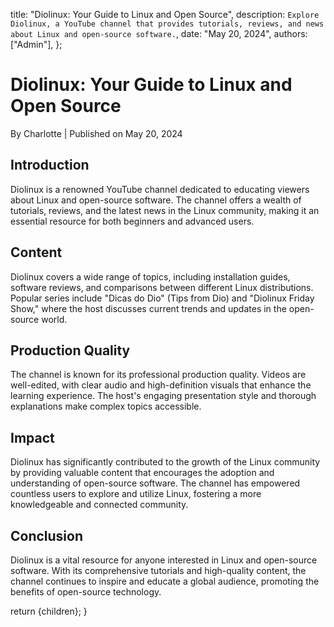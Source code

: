 
  title: "Diolinux: Your Guide to Linux and Open Source",
  description: `Explore Diolinux, a YouTube channel that provides tutorials, reviews, and news about Linux and open-source software.`,
  date: "May 20, 2024",
  authors: ["Admin"],
};

<h1>Diolinux: Your Guide to Linux and Open Source</h1>
<div className="text-sm text-gray-500 dark:text-gray-400">
  By Charlotte | Published on May 20, 2024
</div>

<section id="introduction">
  <h2>Introduction</h2>
  <span>
    Diolinux is a renowned YouTube channel dedicated to educating viewers about
    Linux and open-source software. The channel offers a wealth of tutorials,
    reviews, and the latest news in the Linux community, making it an essential
    resource for both beginners and advanced users.
  </span>
</section>

<section id="content">
  <h2>Content</h2>
  <span>
    Diolinux covers a wide range of topics, including installation guides,
    software reviews, and comparisons between different Linux distributions.
    Popular series include "Dicas do Dio" (Tips from Dio) and "Diolinux Friday
    Show," where the host discusses current trends and updates in the
    open-source world.
  </span>
</section>

<section id="production-quality">
  <h2>Production Quality</h2>
  <span>
    The channel is known for its professional production quality. Videos are
    well-edited, with clear audio and high-definition visuals that enhance the
    learning experience. The host's engaging presentation style and thorough
    explanations make complex topics accessible.
  </span>
</section>

<section id="impact">
  <h2>Impact</h2>
  <span>
    Diolinux has significantly contributed to the growth of the Linux community
    by providing valuable content that encourages the adoption and understanding
    of open-source software. The channel has empowered countless users to
    explore and utilize Linux, fostering a more knowledgeable and connected
    community.
  </span>
</section>

<section id="conclusion">
  <h2>Conclusion</h2>
  <span>
    Diolinux is a vital resource for anyone interested in Linux and open-source
    software. With its comprehensive tutorials and high-quality content, the
    channel continues to inspire and educate a global audience, promoting the
    benefits of open-source technology.
  </span>
</section>

  return <MdxLayout>{children}</MdxLayout>;
}
